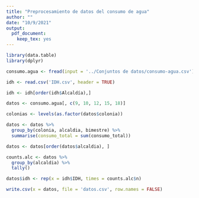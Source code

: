 ```yaml
---
title: "Preprocesamiento de datos del consumo de agua"
author: ""
date: "10/9/2021"
output:
  pdf_document:
    keep_tex: yes
---
```


```r
library(data.table)
library(dplyr)
```

```r
consumo.agua <- fread(input = '../Conjuntos de datos/consumo-agua.csv')

idh <- read.csv('IDH.csv', header = TRUE)
```

```r
idh <- idh[order(idh$Alcaldía),]
```

```r
datos <- consumo.agua[, c(9, 10, 12, 15, 18)]

colonias <- levels(as.factor(datos$colonia))

datos <- datos %>%
  group_by(colonia, alcaldia, bimestre) %>%
  summarise(consumo_total = sum(consumo_total))

datos <- datos[order(datos$alcaldia), ]
```

```r
counts.alc <- datos %>%
  group_by(alcaldia) %>%
  tally()
```

```r
datos$idh <- rep(x = idh$IDH, times = counts.alc$n)
```

```r
write.csv(x = datos, file = 'datos.csv', row.names = FALSE)
```

